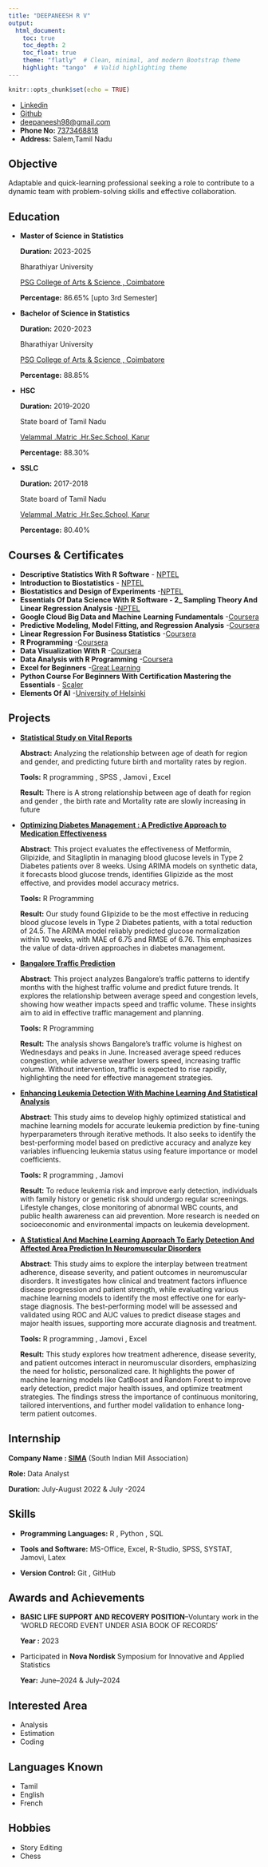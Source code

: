 ```yaml
---
title: "DEEPANEESH R V"
output:
  html_document:
    toc: true
    toc_depth: 2
    toc_float: true
    theme: "flatly"  # Clean, minimal, and modern Bootstrap theme
    highlight: "tango"  # Valid highlighting theme
---
```


```r
knitr::opts_chunk$set(echo = TRUE)
```

-   [Linkedin](https://www.linkedin.com/in/deepaneesh-rv-9aa0b5247)
-   [Github](https://github.com/Deepaneesh)
-   [deepaneesh98\@gmail.com](mailto:deepaneesh98@gmail.com)
-   **Phone No:** [7373468818](tel:7373468818)
-   **Address:** Salem,Tamil Nadu

## Objective

Adaptable and quick-learning professional seeking a role to contribute to a dynamic team with problem-solving skills and effective collaboration.

## Education

-   **Master of Science in Statistics**

    **Duration:** 2023-2025

    Bharathiyar University

    [PSG College of Arts & Science , Coimbatore](https://www.psgcas.ac.in/)

    **Percentage:** 86.65% [upto 3rd Semester]

-   **Bachelor of Science in Statistics**

    **Duration:** 2020-2023

    Bharathiyar University

    [PSG College of Arts & Science , Coimbatore](https://www.psgcas.ac.in/)

    **Percentage:** 88.85%

-   **HSC**

    **Duration:** 2019-2020

    State board of Tamil Nadu

    [Velammal .Matric .Hr.Sec.School, Karur](http://www.velammalschoolskarur.edu.in/)

    **Percentage:** 88.30%

-   **SSLC**

    **Duration:** 2017-2018

    State board of Tamil Nadu

    [Velammal .Matric .Hr.Sec.School, Karur](http://www.velammalschoolskarur.edu.in/)

    **Percentage:** 80.40%

## Courses & Certificates

-   **Descriptive Statistics With R Software** - [NPTEL](https://drive.google.com/file/d/1iBZQbzuFFju2cGwKzDdqwf3rWIM3SLfv/view)
-   **Introduction to Biostatistics** - [NPTEL](https://drive.google.com/file/d/1z-gr14be_SKwmc6pE8UwzGLGL4scE0ry/view?usp=drive_link)
-   **Biostatistics and Design of Experiments** -[NPTEL](https://drive.google.com/file/d/139wtpd2STRq0rpgxqsOj-gO5Rsj6UOhD/view?usp=sharing)
-   **Essentials Of Data Science With R Software - 2\_ Sampling Theory And Linear Regression Analysis** -[NPTEL](https://drive.google.com/file/d/1x93cZzqcByN9a1D419v3Sao0Q3B6AajU/view?usp=sharing)
-   **Google Cloud Big Data and Machine Learning Fundamentals** -[Coursera](https://coursera.org/verify/XUESAPJL8JLS)
-   **Predictive Modeling, Model Fitting, and Regression Analysis** -[Coursera](https://coursera.org/verify/7F37KUMZF5BT)
-   **Linear Regression For Business Statistics** -[Coursera](https://coursera.org/share/5ecc634caca4d88d30ada2afd783e729)
-   **R Programming** -[Coursera](https://coursera.org/share/062f9f8ea22e7dbc4ce4438997054438)
-   **Data Visualization With R** -[Coursera](https://coursera.org/verify/U42ULNN2YML7)
-   **Data Analysis with R Programming** -[Coursera](https://coursera.org/verify/R76VY1D2YRYX)
-   **Excel for Beginners** -[Great Learning](verify.mygreatlearning.com/TGLEKLZF)
-   **Python Course For Beginners With Certification Mastering the Essentials** - [Scaler](https://moonshot.scaler.com/s/li/zVwVgjy7J_)
-   **Elements Of AI** -[University of Helsinki](https://certificates.mooc.fi/validate/s6y8icoeil9)

## Projects

-   [**Statistical Study on Vital Reports**](https://github.com/Deepaneesh/Statistical-Study-on-Vital-Reports/blob/main/STATISTICAL%20STUDY%20ON%20VITAL%20REPORTS.pdf)

    **Abstract:** Analyzing the relationship between age of death for region and gender, and predicting future birth and mortality rates by region.

    **Tools:** R programming , SPSS , Jamovi , Excel

    **Result:** There is A strong relationship between age of death for region and gender , the birth rate and Mortality rate are slowly increasing in future

-   [**Optimizing Diabetes Management : A Predictive Approach to Medication Effectiveness**](https://github.com/Deepaneesh/Optimizing-Diabetes-Management-)

    **Abstract**: This project evaluates the effectiveness of Metformin, Glipizide, and Sitagliptin in managing blood glucose levels in Type 2 Diabetes patients over 8 weeks. Using ARIMA models on synthetic data, it forecasts blood glucose trends, identifies Glipizide as the most effective, and provides model accuracy metrics.

    **Tools:** R Programming

    **Result:** Our study found Glipizide to be the most effective in reducing blood glucose levels in Type 2 Diabetes patients, with a total reduction of 24.5. The ARIMA model reliably predicted glucose normalization within 10 weeks, with MAE of 6.75 and RMSE of 6.76. This emphasizes the value of data-driven approaches in diabetes management.

-   [**Bangalore Traffic Prediction**](https://deepaneesh.github.io/Bangalore-Traffic-Analysis/)

    **Abstract**: This project analyzes Bangalore's traffic patterns to identify months with the highest traffic volume and predict future trends. It explores the relationship between average speed and congestion levels, showing how weather impacts speed and traffic volume. These insights aim to aid in effective traffic management and planning.

    **Tools:** R Programming

    **Result:** The analysis shows Bangalore's traffic volume is highest on Wednesdays and peaks in June. Increased average speed reduces congestion, while adverse weather lowers speed, increasing traffic volume. Without intervention, traffic is expected to rise rapidly, highlighting the need for effective management strategies.

-   [**Enhancing Leukemia Detection With Machine Learning And Statistical Analysis**](https://github.com/Deepaneesh/Leukemia/blob/main/ENHANCING%20LEUKEMIA%20DETECTION%20WITH%20MACHINE%20LEARNING%20AND%20STATISTICAL%20ANALYSIS.pdf)

    **Abstract**: This study aims to develop highly optimized statistical and machine learning models for accurate leukemia prediction by fine-tuning hyperparameters through iterative methods. It also seeks to identify the best-performing model based on predictive accuracy and analyze key variables influencing leukemia status using feature importance or model coefficients.

    **Tools:** R programming , Jamovi

    **Result:** To reduce leukemia risk and improve early detection, individuals with family history or genetic risk should undergo regular screenings. Lifestyle changes, close monitoring of abnormal WBC counts, and public health awareness can aid prevention. More research is needed on socioeconomic and environmental impacts on leukemia development.

-   [**A Statistical And Machine Learning Approach To Early Detection And Affected Area Prediction In Neuromuscular Disorders**](https://github.com/Deepaneesh/Neuromuscular-Disorder/blob/main/A%20Statistical%20And%20Machine%20Learning%20Approach%20To%20Early%20Detection%20And%20Affected%20Area%20Prediction%20In%20Neuromuscular%20Disorders.pdf)

    **Abstract**: This study aims to explore the interplay between treatment adherence, disease severity, and patient outcomes in neuromuscular disorders. It investigates how clinical and treatment factors influence disease progression and patient strength, while evaluating various machine learning models to identify the most effective one for early-stage diagnosis. The best-performing model will be assessed and validated using ROC and AUC values to predict disease stages and major health issues, supporting more accurate diagnosis and treatment.

    **Tools:** R programming , Jamovi , Excel

    **Result:** This study explores how treatment adherence, disease severity, and patient outcomes interact in neuromuscular disorders, emphasizing the need for holistic, personalized care. It highlights the power of machine learning models like CatBoost and Random Forest to improve early detection, predict major health issues, and optimize treatment strategies. The findings stress the importance of continuous monitoring, tailored interventions, and further model validation to enhance long-term patient outcomes.

## Internship

**Company Name : [SIMA](https://www.simamills.in/)** (South Indian Mill Association)

**Role:** Data Analyst

**Duration:** July-August 2022 & July -2024

## Skills

-   **Programming Languages:** R , Python , SQL

-   **Tools and Software:** MS-Office, Excel, R-Studio, SPSS, SYSTAT, Jamovi, Latex

-  **Version Control:** Git , GitHub

## Awards and Achievements

-   **BASIC LIFE SUPPORT AND RECOVERY POSITION**--Voluntary work in the ’WORLD RECORD EVENT UNDER ASIA BOOK OF RECORDS’

    **Year :** 2023

-   Participated in **Nova Nordisk** Symposium for Innovative and Applied Statistics

    **Year:** June–2024 & July–2024

## Interested Area

-   Analysis
-   Estimation
-   Coding

## Languages Known

-   Tamil
-   English
-   French

## Hobbies

-   Story Editing
-   Chess
